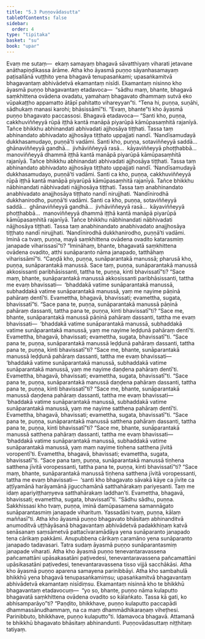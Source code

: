 ```yaml
---
title: "5.3 Puṇṇovādasutta"
tableOfContents: false
sidebar:
  order: 4
type: "tipitaka"
basket: "su"
book: "upar"
---
```



<DynamicBreadcrumb />

<Division number="395" book="upar">

<Paragraph number="1145" book="upar">
Evaṃ me sutaṃ—  ekaṃ samayaṃ bhagavā sāvatthiyaṃ viharati jetavane anāthapiṇḍikassa ārāme. Atha kho āyasmā puṇṇo sāyanhasamayaṃ paṭisallānā vuṭṭhito yena bhagavā tenupasaṅkami; upasaṅkamitvā bhagavantaṃ abhivādetvā ekamantaṃ nisīdi. Ekamantaṃ nisinno kho āyasmā puṇṇo bhagavantaṃ etadavoca—  “sādhu maṃ, bhante, bhagavā saṃkhittena ovādena ovadatu, yamahaṃ bhagavato dhammaṃ sutvā eko vūpakaṭṭho appamatto ātāpī pahitatto vihareyyan”ti. “Tena hi, puṇṇa, suṇāhi, sādhukaṃ manasi karohi; bhāsissāmī”ti. “Evaṃ, bhante”ti kho āyasmā puṇṇo bhagavato paccassosi. Bhagavā etadavoca—
</Paragraph>

<Paragraph number="1146" book="upar">
“Santi kho, puṇṇa, cakkhuviññeyyā rūpā iṭṭhā kantā manāpā piyarūpā kāmūpasaṃhitā rajanīyā. Tañce bhikkhu abhinandati abhivadati ajjhosāya tiṭṭhati. Tassa taṃ abhinandato abhivadato ajjhosāya tiṭṭhato uppajjati nandī. ‘Nandīsamudayā dukkhasamudayo, puṇṇā’ti vadāmi.
</Paragraph>

<Paragraph number="1147" book="upar">
Santi kho, puṇṇa, sotaviññeyyā saddā…  ghānaviññeyyā gandhā…  jivhāviññeyyā rasā…  kāyaviññeyyā phoṭṭhabbā…  manoviññeyyā dhammā iṭṭhā kantā manāpā piyarūpā kāmūpasaṃhitā rajanīyā. Tañce bhikkhu abhinandati abhivadati ajjhosāya tiṭṭhati. Tassa taṃ abhinandato abhivadato ajjhosāya tiṭṭhato uppajjati nandī. ‘Nandīsamudayā dukkhasamudayo, puṇṇā’ti vadāmi.
</Paragraph>

<Paragraph number="1148" book="upar">
Santi ca kho, puṇṇa, cakkhuviññeyyā rūpā iṭṭhā kantā manāpā piyarūpā kāmūpasaṃhitā rajanīyā. Tañce bhikkhu nābhinandati nābhivadati nājjhosāya tiṭṭhati. Tassa taṃ anabhinandato anabhivadato anajjhosāya tiṭṭhato nandī nirujjhati. ‘Nandīnirodhā dukkhanirodho, puṇṇā’ti vadāmi.
</Paragraph>

<Paragraph number="1149" book="upar">
Santi ca kho, puṇṇa, sotaviññeyyā saddā…  ghānaviññeyyā gandhā…  jivhāviññeyyā rasā…  kāyaviññeyyā phoṭṭhabbā…  manoviññeyyā dhammā iṭṭhā kantā manāpā piyarūpā kāmūpasaṃhitā rajanīyā. Tañce bhikkhu nābhinandati nābhivadati nājjhosāya tiṭṭhati. Tassa taṃ anabhinandato anabhivadato anajjhosāya tiṭṭhato nandī nirujjhati. ‘Nandīnirodhā dukkhanirodho, puṇṇā’ti vadāmi.
</Paragraph>

<Paragraph number="1150" book="upar">
Iminā ca tvaṃ, puṇṇa, mayā saṃkhittena ovādena ovadito katarasmiṃ janapade viharissasī”ti? “Imināhaṃ, bhante, bhagavatā saṃkhittena ovādena ovadito, atthi sunāparanto nāma janapado, tatthāhaṃ viharissāmī”ti.
</Paragraph>

</Division>
<Division number="396" book="upar">

<Paragraph number="1151" book="upar">
“Caṇḍā kho, puṇṇa, sunāparantakā manussā; pharusā kho, puṇṇa, sunāparantakā manussā. Sace taṃ, puṇṇa, sunāparantakā manussā akkosissanti paribhāsissanti, tattha te, puṇṇa, kinti bhavissatī”ti? “Sace maṃ, bhante, sunāparantakā manussā akkosissanti paribhāsissanti, tattha me evaṃ bhavissati—  ‘bhaddakā vatime sunāparantakā manussā, subhaddakā vatime sunāparantakā manussā, yaṃ me nayime pāṇinā pahāraṃ dentī’ti. Evamettha, bhagavā, bhavissati; evamettha, sugata, bhavissatī”ti.
</Paragraph>

<Paragraph number="1152" book="upar">
“Sace pana te, puṇṇa, sunāparantakā manussā pāṇinā pahāraṃ dassanti, tattha pana te, puṇṇa, kinti bhavissatī”ti? “Sace me, bhante, sunāparantakā manussā pāṇinā pahāraṃ dassanti, tattha me evaṃ bhavissati—  ‘bhaddakā vatime sunāparantakā manussā, subhaddakā vatime sunāparantakā manussā, yaṃ me nayime leḍḍunā pahāraṃ dentī’ti. Evamettha, bhagavā, bhavissati; evamettha, sugata, bhavissatī”ti.
</Paragraph>

<Paragraph number="1153" book="upar">
“Sace pana te, puṇṇa, sunāparantakā manussā leḍḍunā pahāraṃ dassanti, tattha pana te, puṇṇa, kinti bhavissatī”ti? “Sace me, bhante, sunāparantakā manussā leḍḍunā pahāraṃ dassanti, tattha me evaṃ bhavissati—  ‘bhaddakā vatime sunāparantakā manussā, subhaddakā vatime sunāparantakā manussā, yaṃ me nayime daṇḍena pahāraṃ dentī’ti. Evamettha, bhagavā, bhavissati; evamettha, sugata, bhavissatī”ti.
</Paragraph>

<Paragraph number="1154" book="upar">
“Sace pana te, puṇṇa, sunāparantakā manussā daṇḍena pahāraṃ dassanti, tattha pana te, puṇṇa, kinti bhavissatī”ti? “Sace me, bhante, sunāparantakā manussā daṇḍena pahāraṃ dassanti, tattha me evaṃ bhavissati—  ‘bhaddakā vatime sunāparantakā manussā, subhaddakā vatime sunāparantakā manussā, yaṃ me nayime satthena pahāraṃ dentī’ti. Evamettha, bhagavā, bhavissati; evamettha, sugata, bhavissatī”ti.
</Paragraph>

<Paragraph number="1155" book="upar">
“Sace pana te, puṇṇa, sunāparantakā manussā satthena pahāraṃ dassanti, tattha pana te, puṇṇa, kinti bhavissatī”ti? “Sace me, bhante, sunāparantakā manussā satthena pahāraṃ dassanti, tattha me evaṃ bhavissati—  ‘bhaddakā vatime sunāparantakā manussā, subhaddakā vatime sunāparantakā manussā, yaṃ maṃ nayime tiṇhena satthena jīvitā voropentī’ti. Evamettha, bhagavā, bhavissati; evamettha, sugata, bhavissatī”ti.
</Paragraph>

<Paragraph number="1156" book="upar">
“Sace pana taṃ, puṇṇa, sunāparantakā manussā tiṇhena satthena jīvitā voropessanti, tattha pana te, puṇṇa, kinti bhavissatī”ti? “Sace maṃ, bhante, sunāparantakā manussā tiṇhena satthena jīvitā voropessanti, tattha me evaṃ bhavissati—  ‘santi kho bhagavato sāvakā kāye ca jīvite ca aṭṭīyamānā harāyamānā jigucchamānā satthahārakaṃ pariyesanti. Taṃ me idaṃ apariyiṭṭhaṃyeva satthahārakaṃ laddhan’ti. Evamettha, bhagavā, bhavissati; evamettha, sugata, bhavissatī”ti. “Sādhu sādhu, puṇṇa. Sakkhissasi kho tvaṃ, puṇṇa, iminā damūpasamena samannāgato sunāparantasmiṃ janapade viharituṃ. Yassadāni tvaṃ, puṇṇa, kālaṃ maññasī”ti.
</Paragraph>

</Division>
<Division number="397" book="upar">

<Paragraph number="1157" book="upar">
Atha kho āyasmā puṇṇo bhagavato bhāsitaṃ abhinanditvā anumoditvā uṭṭhāyāsanā bhagavantaṃ abhivādetvā padakkhiṇaṃ katvā senāsanaṃ saṃsāmetvā pattacīvaramādāya yena sunāparanto janapado tena cārikaṃ pakkāmi. Anupubbena cārikaṃ caramāno yena sunāparanto janapado tadavasari. Tatra sudaṃ āyasmā puṇṇo sunāparantasmiṃ janapade viharati. Atha kho āyasmā puṇṇo tenevantaravassena pañcamattāni upāsakasatāni paṭivedesi, tenevantaravassena pañcamattāni upāsikasatāni paṭivedesi, tenevantaravassena tisso vijjā sacchākāsi. Atha kho āyasmā puṇṇo aparena samayena parinibbāyi.
</Paragraph>

<Paragraph number="1158" book="upar">
Atha kho sambahulā bhikkhū yena bhagavā tenupasaṅkamiṃsu; upasaṅkamitvā bhagavantaṃ abhivādetvā ekamantaṃ nisīdiṃsu. Ekamantaṃ nisinnā kho te bhikkhū bhagavantaṃ etadavocuṃ—  “yo so, bhante, puṇṇo nāma kulaputto bhagavatā saṃkhittena ovādena ovadito so kālaṅkato. Tassa kā gati, ko abhisamparāyo”ti? “Paṇḍito, bhikkhave, puṇṇo kulaputto paccapādi dhammassānudhammaṃ, na ca maṃ dhammādhikaraṇaṃ viheṭhesi. Parinibbuto, bhikkhave, puṇṇo kulaputto”ti.
</Paragraph>

<Paragraph number="1159" book="upar">
Idamavoca bhagavā. Attamanā te bhikkhū bhagavato bhāsitaṃ abhinandunti.

</Paragraph>
</Division>

<Paragraph number="1160" type="center" book="upar">
Puṇṇovādasuttaṃ niṭṭhitaṃ tatiyaṃ.
</Paragraph>
